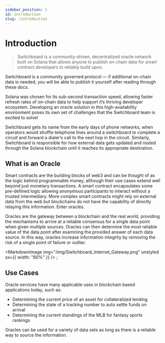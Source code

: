 ```yaml
---
sidebar_position: 1
id: introduction
slug: /introduction
---
```


# Introduction


> Switchboard is a community-driven, decentralized oracle network built on Solana that allows anyone to publish on-chain data for smart contract developers to reliably build upon.

Switchboard is a community governed protocol — if additional on-chain data is needed, you will be able to publish it yourself after reading through these docs.

Solana was chosen for its sub-second transaction speed, allowing faster refresh rates of on-chain data to help support it’s thriving developer ecosystem. Developing an oracle solution in this high-availability environment poses its own set of challenges that the Switchboard team is excited to solve!

Switchboard gets its name from the early days of phone networks, when operators would shuffle telephone lines around a switchboard to complete a circuit and forward a dialer’s call to the next hop in the circuit. Similarly, Switchboard is responsible for how external data gets updated and routed through the Solana blockchain until it reaches its appropriate destination.

## What is an Oracle

Smart contracts are the building blocks of web3 and can be thought of as the logic behind programmable money, although their use cases extend well beyond just monetary transactions. A smart contract encapsulates some pre-defined logic allowing anonymous participants to interact without a trusted intermediary. More complex smart contracts might rely on external data from the web but blockchains do not have the capability of directly relaying this information. Enter oracles.

Oracles are the gateway between a blockchain and the real world, providing the mechanisms to arrive at a reliable consensus for a single data point when given multiple sources. Oracles can then determine the most reliable value of the data point after examining the provided answer of each data source. In this way, oracles increase information integrity by removing the risk of a single point of failure or outlier.

<MarkdownImage
  img="/img/Switchboard_Internet_Gateway.png"
  unstyled
  sx={{ width: "80%" }}
/>
;

## Use Cases

Oracle services have many applicable uses in blockchain based applications today, such as:

- Determining the current price of an asset for collateralized lending
- Determining the state of a tracking number to auto settle funds on arrival
- Determining the current standings of the MLB for fantasy sports rankings

Oracles can be used for a variety of data sets as long as there is a reliable way to source the information.

<!-- TO DO: Add quick links to popular pages like architecture, running an oracle, developer resources -->
